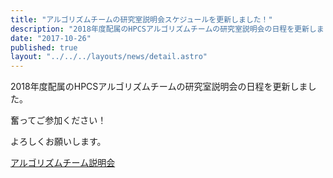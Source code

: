 ```yaml
---
title: "アルゴリズムチームの研究室説明会スケジュールを更新しました！"
description: "2018年度配属のHPCSアルゴリズムチームの研究室説明会の日程を更新しました。"
date: "2017-10-26"
published: true
layout: "../../../layouts/news/detail.astro"
---
```


2018年度配属のHPCSアルゴリズムチームの研究室説明会の日程を更新しました。

奮ってご参加ください！

よろしくお願いします。

[アルゴリズムチーム説明会](https://www.hpcs.cs.tsukuba.ac.jp/bachelor/#!schedule.md#%E3%82%A2%E3%83%AB%E3%82%B4%E3%83%AA%E3%82%BA%E3%83%A0%E3%83%81%E3%83%BC%E3%83%A0)
